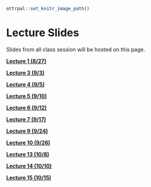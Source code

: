 ```r
ottrpal::set_knitr_image_path()
```

# Lecture Slides

Slides from all class session will be hosted on this page. 

[**Lecture 1 (8/27)**](https://docs.google.com/presentation/d/16A7M2S_77kYN3ev2zu5wXeZbEBs8p5NfObUaqHGqkaA/edit?usp=sharing)

[**Lecture 3 (9/3)**](https://docs.google.com/presentation/d/1vd8UfvifcDCSQyhmN6c6R0NcgcNMC7XDK41xzl7khaA/edit?usp=sharing)

[**Lecture 4 (9/5)**](https://docs.google.com/presentation/d/1nu3VC_57NAI0sW3SKwjjjorE0Wvpbg-DW284XiYcXeM/edit?usp=sharing)

[**Lecture 5 (9/10)**](https://docs.google.com/presentation/d/1555l5ge-m2QpIvU_fZM6_7eJnsap8Tgtiqx-aFourpY/edit?usp=sharing)

[**Lecture 6 (9/12)**](https://docs.google.com/presentation/d/1KQEQ2aI9xWmccL2OqRQd1vzrc9CTMArh2GPwHA0yHrM/edit?usp=sharing)

[**Lecture 7 (9/17)**](https://docs.google.com/presentation/d/16ijM_9369inJwd11xA2R_ul4txr0bnEZtwFevL29iy8/edit?usp=sharing)

[**Lecture 9 (9/24)**](https://docs.google.com/presentation/d/150y7ZahLdkvm0666foMl2HmLIRdAr7dsZeh5wJusiRg/edit?usp=sharing)

[**Lecture 10 (9/26)**](https://docs.google.com/presentation/d/102WhEoYdIxLdt6n0y9XMAb4fNqeMMvQVwSVEvC45-Tc/edit?usp=sharing)

[**Lecture 13 (10/8)**](https://docs.google.com/presentation/d/1SgIAbYiMGl97oc6oKNfnZ9p9kEpIzXtBiqB8eUSPXIE/edit?usp=sharing)

[**Lecture 14 (10/10)**](https://docs.google.com/presentation/d/1bdivXB166eRqvmK4Xghajx7EFfgSFxmA3Z8N0zWYlUQ/edit?usp=sharing)

[**Lecture 15 (10/15)**](https://docs.google.com/presentation/d/19FszBqz1-Wv3jW_7lgShbtgDCIPCUMTqHm4inl2skB8/edit?usp=sharing)
